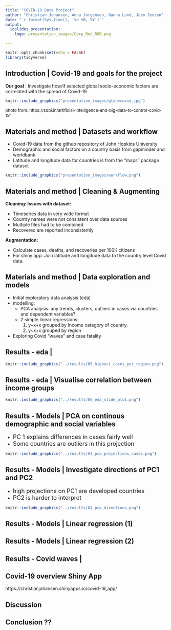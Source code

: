 ```yaml
---
title: "COVID-19 Data Project"
author: "Christian Johansen, Anna Jorgensen, Hanna Lund, Joen Jensen"
date: "`r format(Sys.time(), '%d %B, %Y')`"
output:
  ioslides_presentation:
    logo: presentation_images/Corp_Red_RGB.png

---
```


```r
knitr::opts_chunk$set(echo = FALSE)
library(tidyverse)
```

## Introduction | Covid-19 and goals for the project

**Our goal** : Investigate how/if selected global socio-economic factors are correlated with the spread of Covid-19


```r
knitr::include_graphics("presentation_images/globecovid.jpg")
```
<font size="2"> photo from::https://sdbi.in/artificial-intelligence-and-big-data-to-control-covid-19"</font>

## Materials and method | Datasets and workflow
- Covid-19 data from the github repository of John Hopkins University 
- Demographic and social factors on a country basis from gapminder and worldbank
- Latitude and longitude data for countries is from the "maps" package dataset

```r
knitr::include_graphics("presentation_images/workflow.png")
```
 
## Materials and method | Cleaning & Augmenting

**Cleaning: Issues with dataset:**

- Timeseries data in very wide format
- Country names were not consistent over data sources
- Multiple files had to be combined
- Recovered are reported inconsistently

**Augmentation:**

- Calculate cases, deaths, and recoveries per 100K citizens
- For shiny app: Join latitude and longitude data to the country level Covid data.


## Materials and method | Data exploration and models

- Initial exploratory data analysis (eda)
- modelling:
  * PCA analysis: any trends, clusters, outliers in cases via countries and dependent variables?
  * 2 simple linear regressions: 
    (1) y~x+x grouped by Income catagory of country. 
    (2) y~x+x grouped by region
- Exploring Covid "waves" and case fatality

## Results - eda | 

```r
knitr::include_graphics("../results/06_highest_cases_per_region.png")
```

## Results - eda | Visualise correlation between income groups

```r
knitr::include_graphics("../results/06_eda_slide_plot.png")
```


## Results - Models | PCA on continous demographic and social variables 
- <font size="4"> PC 1 explains differences in cases fairly well</font>
- <font size="4"> Some countries are outliers in this projection</font>

```r
knitr::include_graphics("../results/04_pca_projections_cases.png")
```

## Results - Models | Investigate directions of PC1 and PC2
- <font size="4"> high projections on PC1 are developed countries</font>
- <font size="4"> PC2 is harder to interpret</font>
```r
knitr::include_graphics("../results/04_pca_directions.png")
```

## Results - Models | Linear regression (1)

## Results - Models | Linear regression (2)

## Results - Covid waves | 

## Covid-19 overview Shiny App

https://christianjohansen.shinyapps.io/covid-19_app/

## Discussion

## Conclusion ??

